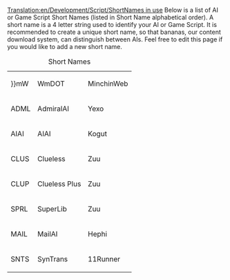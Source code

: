 [[Translation:en/Development/Script/ShortNames in use]]
Below is a list of AI or Game Script Short Names (listed in Short Name alphabetical order).  A short name is a 4 letter string used to identify your AI or Game Script.  It is recommended to create a unique short name, so that bananas, our content download system, can distinguish between AIs.  Feel free to edit this page if you would like to add a new short name.

{|
|+ Short Names
|-
| }}mW || WmDOT || MinchinWeb
|-
| ADML || AdmiralAI || Yexo
|-
| AIAI || AIAI || Kogut
|-
| CLUS || Clueless || Zuu
|-
| CLUP || Clueless Plus || Zuu
|-
| SPRL || SuperLib || Zuu
|-
| MAIL || MailAI || Hephi
|-
| SNTS || SynTrans || 11Runner
|}